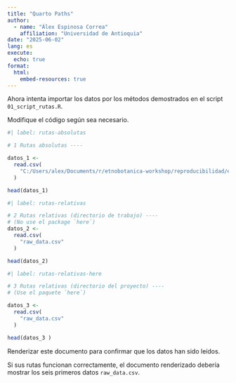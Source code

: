 ```yaml
---
title: "Quarto Paths"
author:
  - name: "Álex Espinosa Correa"
    affiliation: "Universidad de Antioquia"
date: "2025-06-02"
lang: es
execute:
  echo: true
format:
  html:
    embed-resources: true
---
```


Ahora intenta importar los datos por los métodos demostrados en el
script `01_script_rutas.R`.

Modifique el código según sea necesario.

```r
#| label: rutas-absolutas

# 1 Rutas absolutas ----

datos_1 <-
  read.csv(
    "C:/Users/alex/Documents/r/etnobotanica-workshop/reproducibilidad/ejercicio/data/raw_data.csv"
  )

head(datos_1)
```

```r
#| label: rutas-relativas

# 2 Rutas relativas (directorio de trabajo) ----
# (No use el package `here`)
datos_2 <-
  read.csv(
    "raw_data.csv"
  )

head(datos_2)
```

```r
#| label: rutas-relativas-here

# 3 Rutas relativas (directorio del proyecto) ----
# (Use el paquete `here`)

datos_3 <-
  read.csv(
    "raw_data.csv"
  )

head(datos_3 )
```

Renderizar este documento para confirmar que los datos han sido leídos.

Si sus rutas funcionan correctamente, el documento renderizado debería
mostrar los seis primeros datos `raw_data.csv`.
